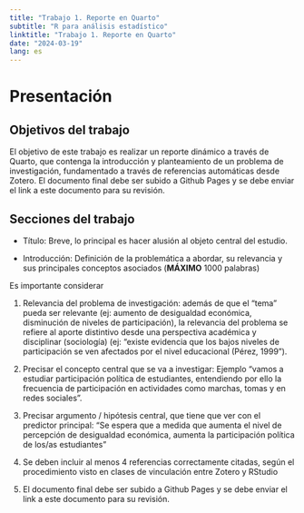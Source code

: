 ```yaml
---
title: "Trabajo 1. Reporte en Quarto"
subtitle: "R para análisis estadístico"
linktitle: "Trabajo 1. Reporte en Quarto"
date: "2024-03-19"
lang: es
---
```


# Presentación

## Objetivos del trabajo

El objetivo de este trabajo es realizar un reporte dinámico a través de Quarto, que contenga la introducción y planteamiento de un problema de investigación, fundamentado a través de referencias automáticas desde Zotero. El documento final debe ser subido a Github Pages y se debe enviar el link a este documento para su revisión.


## Secciones del trabajo

- Título: Breve, lo principal es hacer alusión al objeto central del estudio.

- Introducción: Definición de la problemática a abordar, su relevancia y sus principales conceptos asociados (**MÁXIMO** 1000 palabras)

Es importante considerar

1. Relevancia del problema de investigación: además de que el “tema” pueda ser relevante (ej: aumento de desigualdad económica, disminución de niveles de participación), la relevancia del problema se refiere al aporte distintivo desde una perspectiva académica y disciplinar (sociología) (ej: “existe evidencia que los bajos niveles de participación se ven afectados por el nivel educacional (Pérez, 1999”).

2. Precisar el concepto central que se va a investigar: Ejemplo “vamos a estudiar participación política de estudiantes, entendiendo por ello la frecuencia de participación en actividades como marchas, tomas y en redes sociales”.

3. Precisar argumento / hipótesis central, que tiene que ver con el predictor principal: “Se espera que a medida que aumenta el nivel de percepción de desigualdad económica, aumenta la participación política de los/as estudiantes”

4. Se deben incluir al menos 4 referencias correctamente citadas, según el procedimiento visto en clases de vinculación entre Zotero y RStudio

5. El documento final debe ser subido a Github Pages y se debe enviar el link a este documento para su revisión.
